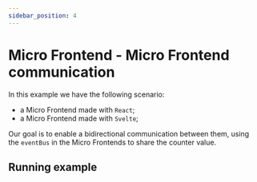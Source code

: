 ```yaml
---
sidebar_position: 4
---
```

# Micro Frontend - Micro Frontend communication

In this example we have the following scenario:

- a Micro Frontend made with `React`;
- a Micro Frontend made with `Svelte`;

Our goal is to enable a bidirectional communication between them, using the `eventBus` in the Micro Frontends to share the counter value.

## Running example


<OrchyAdapter />